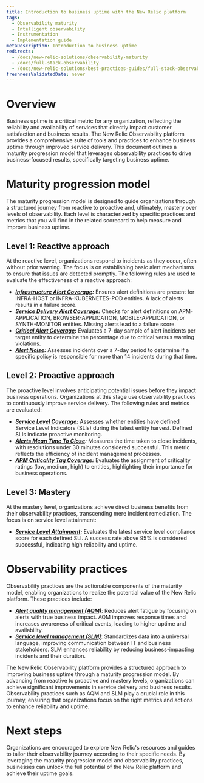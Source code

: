 ```yaml
---
title: Introduction to business uptime with the New Relic platform
tags:
  - Observability maturity
  - Intelligent observability
  - Instrumentation
  - Implementation guide
metaDescription: Introduction to business uptime
redirects:
  - /docs/new-relic-solutions/observability-maturity
  - /docs/full-stack-observability
  - /docs/new-relic-solutions/best-practices-guides/full-stack-observability
freshnessValidatedDate: never
---
```


# Overview

Business uptime is a critical metric for any organization, reflecting the reliability and availability of services that directly impact customer satisfaction and business results. The New Relic Observability platform provides a comprehensive suite of tools and practices to enhance business uptime through improved service delivery. This document outlines a maturity progression model that leverages observability practices to drive business-focused results, specifically targeting business uptime.

# Maturity progression model

The maturity progression model is designed to guide organizations through a structured journey from reactive to proactive and, ultimately, mastery over levels of observability. Each level is characterized by specific practices and metrics that you will find in the related scorecard to help measure and improve business uptime.

## Level 1: Reactive approach

At the reactive level, organizations respond to incidents as they occur, often without prior warning. The focus is on establishing basic alert mechanisms to ensure that issues are detected promptly. The following rules are used to evaluate the effectiveness of a reactive approach:

- ***[Infrastructure Alert Coverage](/docs/new-relic-solutions/observability-maturity/business-uptime/l1-infrastructure-alert-coverage):*** Ensures alert definitions are present for INFRA-HOST or INFRA-KUBERNETES-POD entities. A lack of alerts results in a failure score.
- ***[Service Delivery Alert Coverage](/docs/new-relic-solutions/observability-maturity/business-uptime/l1-service-delivery-alert-coverage):*** Checks for alert definitions on APM-APPLICATION, BROWSER-APPLICATION, MOBILE-APPLICATION, or SYNTH-MONITOR entities. Missing alerts lead to a failure score.
- ***[Critical Alert Coverage](/docs/new-relic-solutions/observability-maturity/business-uptime/l1-critical-alert-coverage):*** Evaluates a 7-day sample of alert incidents per target entity to determine the percentage due to critical versus warning violations.
- ***[Alert Noise](/docs/new-relic-solutions/observability-maturity/business-uptime/l1-alert-noise):*** Assesses incidents over a 7-day period to determine if a specific policy is responsible for more than 14 incidents during that time.

## Level 2: Proactive approach

The proactive level involves anticipating potential issues before they impact business operations. Organizations at this stage use observability practices to continuously improve service delivery. The following rules and metrics are evaluated:

- ***[Service Level Coverage](/docs/new-relic-solutions/observability-maturity/business-uptime/l2-service-level-coverage):*** Assesses whether entities have defined Service Level Indicators (SLIs) during the latest entity harvest. Defined SLIs indicate proactive monitoring.
- ***[Alerts Mean Time To Close](/docs/new-relic-solutions/observability-maturity/business-uptime/l2-alerts-mean-time-to-close):*** Measures the time taken to close incidents, with resolutions under 30 minutes considered successful. This metric reflects the efficiency of incident management processes.
- ***[APM Criticality Tag Coverage](/docs/new-relic-solutions/observability-maturity/business-uptime/l2-apm-criticality-tag-coverage):*** Evaluates the assignment of criticality ratings (low, medium, high) to entities, highlighting their importance for business operations.

## Level 3: Mastery 

At the mastery level, organizations achieve direct business benefits from their observability practices, transcending mere incident remediation. The focus is on service level attainment:

- ***[Service Level Attainment](/docs/new-relic-solutions/observability-maturity/business-uptime/l3-service-level-attainment):*** Evaluates the latest service level compliance score for each defined SLI. A success rate above 95% is considered successful, indicating high reliability and uptime.

# Observability practices

Observability practices are the actionable components of the maturity model, enabling organizations to realize the potential value of the New Relic platform. These practices include:

- ***[Alert quality management (AQM)](/docs/new-relic-solutions/observability-maturity/uptime-performance-reliability/aqm-implementation-guide/)***: Reduces alert fatigue by focusing on alerts with true business impact. AQM improves response times and increases awareness of critical events, leading to higher uptime and availability.
- ***[Service level management (SLM)](/docs/new-relic-solutions/observability-maturity/uptime-performance-reliability/slm-implementation-guide/)***: Standardizes data into a universal language, improving communication between IT and business stakeholders. SLM enhances reliability by reducing business-impacting incidents and their duration.

The New Relic Observability platform provides a structured approach to improving business uptime through a maturity progression model. By advancing from reactive to proactive and mastery levels, organizations can achieve significant improvements in service delivery and business results. Observability practices such as AQM and SLM play a crucial role in this journey, ensuring that organizations focus on the right metrics and actions to enhance reliability and uptime.

# Next steps

Organizations are encouraged to explore New Relic's resources and guides to tailor their observability journey according to their specific needs. By leveraging the maturity progression model and observability practices, businesses can unlock the full potential of the New Relic platform and achieve their uptime goals.
